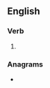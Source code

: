 ==English==

===Verb===
{{head|en|present participle}}

# {{present participle of|bowse|lang=en|nocat=1}}

===Anagrams===
* {{anagrams|en|bowings}}